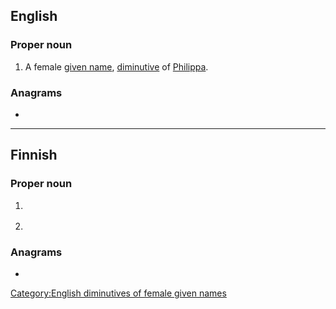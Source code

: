 {{also|pippa}}
==English==

===Proper noun===
{{en-proper noun}}

# A female [[given name]], [[diminutive]] of [[Philippa]].

===Anagrams===
* {{anagrams|en|a=aippp|pappi}}

[[Category:English diminutives of female given names]]

----

==Finnish==

===Proper noun===
{{fi-proper noun}}

# {{lb|fi|rare}} {{given name|fi|female}}
# {{lb|fi|very|rare}} {{surname|fi}}

===Anagrams===
* {{anagrams|fi|a=aippp|pappi}}
